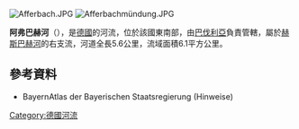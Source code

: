 {{Coord|50|0|39.05|N|9|12|15.23|E|display=title}}

[[Image:Afferbach.JPG|right]]
[[Image:Afferbachmündung.JPG|right]]

'''阿弗巴赫河'''（{{lang-de|Afferbach}}），是[[德國|德國]]的河流，位於該國東南部，由[[巴伐利亞|巴伐利亞]]負責管轄，屬於[[赫斯巴赫河|赫斯巴赫河]]的右支流，河道全長5.6公里，流域面積6.1平方公里。

== 參考資料 ==
* BayernAtlas der Bayerischen Staatsregierung (Hinweise)

[[Category:德國河流|Category:德國河流]]

{{Germany-geo-stub}}